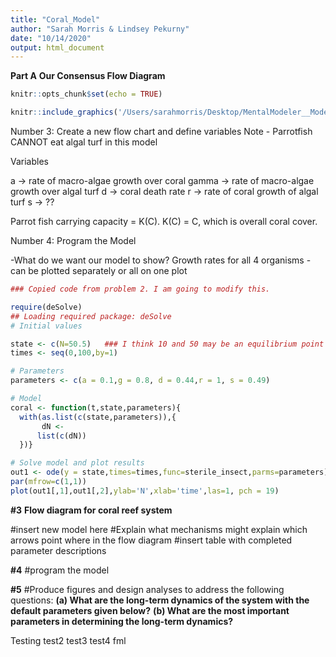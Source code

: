 ```yaml
---
title: "Coral_Model"
author: "Sarah Morris & Lindsey Pekurny"
date: "10/14/2020"
output: html_document
---
```


**Part A**
**Our Consensus Flow Diagram**

```r
knitr::opts_chunk$set(echo = TRUE)

knitr::include_graphics('/Users/sarahmorris/Desktop/MentalModeler__Model__[author]__2020-10-14_14_06_21.png')


```

Number 3: Create a new flow chart and define variables
Note - Parrotfish CANNOT eat algal turf in this model

Variables

  a -> rate of macro-algae growth over coral
  gamma -> rate of macro-algae growth over algal turf
  d -> coral death rate
  r -> rate of coral growth of algal turf
  s -> ??
  
Parrot fish carrying capacity = K(C). K(C) = C, which is overall coral cover.


Number 4: Program the Model

-What do we want our model to show?
  Growth rates for all 4 organisms - can be plotted separately or all on one plot


```r
### Copied code from problem 2. I am going to modify this.

require(deSolve)
## Loading required package: deSolve
# Initial values

state <- c(N=50.5)   ### I think 10 and 50 may be an equilibrium point
times <- seq(0,100,by=1)

# Parameters
parameters <- c(a = 0.1,g = 0.8, d = 0.44,r = 1, s = 0.49)

# Model
coral <- function(t,state,parameters){
  with(as.list(c(state,parameters)),{
       dN <- 
      list(c(dN))   
  })}

# Solve model and plot results
out1 <- ode(y = state,times=times,func=sterile_insect,parms=parameters)
par(mfrow=c(1,1))
plot(out1[,1],out1[,2],ylab='N',xlab='time',las=1, pch = 19)

```
**#3**
**Flow diagram for coral reef system**

#insert new model here
#Explain what mechanisms might explain which arrows point where in the flow diagram
#insert table with completed parameter descriptions

**#4**
#program the model

**#5**
#Produce figures and design analyses to address the following questions: 
**(a) What are the long-term dynamics of the system with the default parameters given below?**
**(b) What are the most important parameters in determining the long-term dynamics?**

Testing
test2
test3
test4 fml
